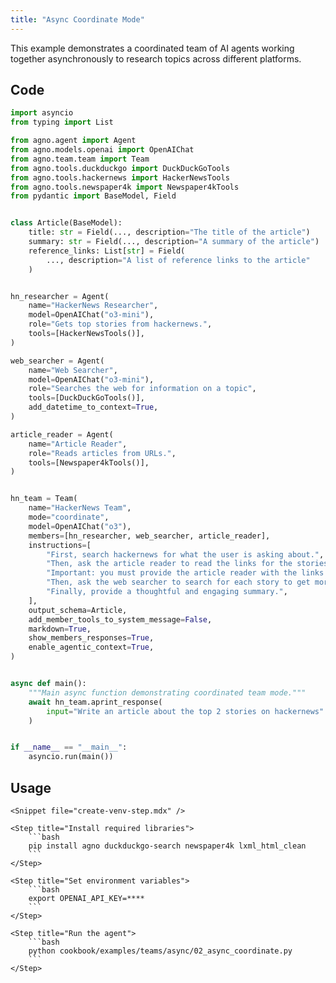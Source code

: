 ```yaml
---
title: "Async Coordinate Mode"
---
```


This example demonstrates a coordinated team of AI agents working together asynchronously to research topics across different platforms.

## Code

```python cookbook/examples/teams/async/02_async_coordinate.py
import asyncio
from typing import List

from agno.agent import Agent
from agno.models.openai import OpenAIChat
from agno.team.team import Team
from agno.tools.duckduckgo import DuckDuckGoTools
from agno.tools.hackernews import HackerNewsTools
from agno.tools.newspaper4k import Newspaper4kTools
from pydantic import BaseModel, Field


class Article(BaseModel):
    title: str = Field(..., description="The title of the article")
    summary: str = Field(..., description="A summary of the article")
    reference_links: List[str] = Field(
        ..., description="A list of reference links to the article"
    )


hn_researcher = Agent(
    name="HackerNews Researcher",
    model=OpenAIChat("o3-mini"),
    role="Gets top stories from hackernews.",
    tools=[HackerNewsTools()],
)

web_searcher = Agent(
    name="Web Searcher",
    model=OpenAIChat("o3-mini"),
    role="Searches the web for information on a topic",
    tools=[DuckDuckGoTools()],
    add_datetime_to_context=True,
)

article_reader = Agent(
    name="Article Reader",
    role="Reads articles from URLs.",
    tools=[Newspaper4kTools()],
)


hn_team = Team(
    name="HackerNews Team",
    mode="coordinate",
    model=OpenAIChat("o3"),
    members=[hn_researcher, web_searcher, article_reader],
    instructions=[
        "First, search hackernews for what the user is asking about.",
        "Then, ask the article reader to read the links for the stories to get more information.",
        "Important: you must provide the article reader with the links to read.",
        "Then, ask the web searcher to search for each story to get more information.",
        "Finally, provide a thoughtful and engaging summary.",
    ],
    output_schema=Article,
    add_member_tools_to_system_message=False,
    markdown=True,
    show_members_responses=True,
    enable_agentic_context=True,
)


async def main():
    """Main async function demonstrating coordinated team mode."""
    await hn_team.aprint_response(
        input="Write an article about the top 2 stories on hackernews"
    )


if __name__ == "__main__":
    asyncio.run(main())
```

## Usage

<Steps>

    <Snippet file="create-venv-step.mdx" />

    <Step title="Install required libraries">
        ```bash
        pip install agno duckduckgo-search newspaper4k lxml_html_clean
        ```
    </Step>

    <Step title="Set environment variables">
        ```bash
        export OPENAI_API_KEY=****
        ```
    </Step>

    <Step title="Run the agent">
        ```bash
        python cookbook/examples/teams/async/02_async_coordinate.py
        ```
    </Step>

</Steps>